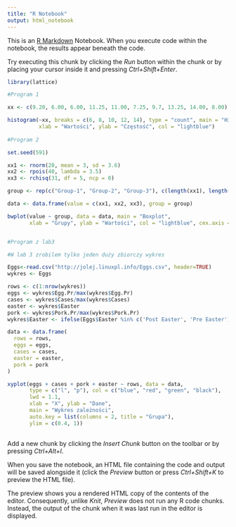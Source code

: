 ---
title: "R Notebook"
output: html_notebook
---

This is an [R Markdown](http://rmarkdown.rstudio.com) Notebook. When you execute code within the notebook, the results appear beneath the code. 

Try executing this chunk by clicking the *Run* button within the chunk or by placing your cursor inside it and pressing *Ctrl+Shift+Enter*. 

```{r}
library(lattice)

#Program 1

xx <- c(9.20, 6.00, 6.00, 11.25, 11.00, 7.25, 9.7, 13.25, 14.00, 8.00)

histogram(~xx, breaks = c(6, 8, 10, 12, 14), type = "count", main = "Histogram",
          xlab = "Wartości", ylab = "Częstość", col = "lightblue")
          
#Program 2   

set.seed(591)

xx1 <- rnorm(20, mean = 3, sd = 3.6)
xx2 <- rpois(40, lambda = 3.5)
xx3 <- rchisq(31, df = 5, ncp = 0)

group <- rep(c("Group-1", "Group-2", "Group-3"), c(length(xx1), length(xx2), length(xx3)))

data <- data.frame(value = c(xx1, xx2, xx3), group = group)

bwplot(value ~ group, data = data, main = "Boxplot",
       xlab = "Grupy", ylab = "Wartości", col = "lightblue", cex.axis = 0.7)


#Program z lab3

#W lab 3 zrobilem tylko jeden duży zbiorczy wykres

Eggs<-read.csv("http://jolej.linuxpl.info/Eggs.csv", header=TRUE)
wykres <- Eggs

rows <- c(1:nrow(wykres))
eggs <- wykres$Egg.Pr/max(wykres$Egg.Pr)
cases <- wykres$Cases/max(wykres$Cases)
easter <- wykres$Easter
pork <- wykres$Pork.Pr/max(wykres$Pork.Pr)
wykres$Easter <- ifelse(Eggs$Easter %in% c('Post Easter', 'Pre Easter'), 1, 0)

data <- data.frame(
  rows = rows,
  eggs = eggs,
  cases = cases,
  easter = easter,
  pork = pork
)

xyplot(eggs + cases + pork + easter ~ rows, data = data,
       type = c("l", "p"), col = c("blue", "red", "green", "black"),
       lwd = 1.1,
       xlab = "X", ylab = "Dane",
       main = "Wykres zależności",
       auto.key = list(columns = 2, title = "Grupa"),
       ylim = c(0.4, 1))       
       
```

Add a new chunk by clicking the *Insert Chunk* button on the toolbar or by pressing *Ctrl+Alt+I*.

When you save the notebook, an HTML file containing the code and output will be saved alongside it (click the *Preview* button or press *Ctrl+Shift+K* to preview the HTML file).

The preview shows you a rendered HTML copy of the contents of the editor. Consequently, unlike *Knit*, *Preview* does not run any R code chunks. Instead, the output of the chunk when it was last run in the editor is displayed.
